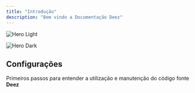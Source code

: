 ```yaml
---
title: "Introdução"
description: "Bem vindo a Documentação Deez"
---
```


<img
  className="block dark:hidden"
  src="/images/hero-light.png"
  alt="Hero Light"
/>

<img
  className="hidden dark:block"
  src="/wallpaper_2.png"
  alt="Hero Dark"
  title=""
/>

## Configurações

Primeiros passos para entender a utilização e manutenção do código fonte **Deez**

# 